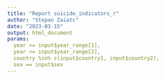```yaml
---
title: "Report suicide_indicators_r"
author: "Stepan Zaiatc"
date: "2023-03-15"
output: html_document
params:
  year >= input$year_range[1],
  year <= input$year_range[2],
  country %in% c(input$country1, input$country2),
  sex == input$sex
---
```


